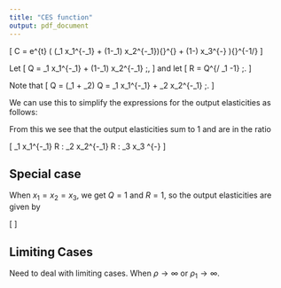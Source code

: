 ```yaml
---
title: "CES function"
output: pdf_document
---
```



\large



\[
C = \theta  e^{\lambda  t} 
  \left(
     \delta \left(\delta _1 x_1^{-\rho _1} +
     \left(1-\delta _1\right) x_2^{-\rho _1}\right){}^{\frac{\rho }{\rho _1}} +
     (1-\delta ) x_3^{-\rho } 
     \right){}^{-1/\rho }
\]
   
Let 
\[
Q = \delta_1  x_1^{-\rho_1} + (1-\delta_1) x_2^{-\rho_1} \;,
\]
and let 
\[
R = Q^{\rho / \rho_1 -1} \;.
\]

Note that
\[
\delta Q = (\alpha_1 + \alpha_2) Q =  \alpha_1  x_1^{-\rho_1} + \alpha_2 x_2^{-\rho_1} \;.
\]

We can use this to simplify the expressions for the output elasticities as follows:

\begin{align*}
\frac{
\frac{\partial C}{\partial x_1} }{
\frac{C}{x_1}
}
& = \frac{\delta  \delta _1 x_1^{-\rho _1} \left(\delta _1 x_1^{-\rho _1}-\left(\delta
   _1-1\right) x_2^{-\rho _1}\right){}^{\frac{\rho }{\rho _1}-1}
   }{
   \delta  \left(\delta _1
   x_1^{-\rho _1}-\left(\delta _1-1\right) x_2^{-\rho _1}\right){}^{\frac{\rho }{\rho
   _1}}-(\delta -1) x_3^{-\rho }}
   \\
& = \frac{\alpha_1 x_1^{-\rho _1} R
   }{
   (\alpha_1 + \alpha_2) Q R + \alpha_3 x_3 ^{-\rho}}
   \\
& = \frac{\alpha_1 x_1^{-\rho _1} R
   }{
   (\alpha_1 x_1^{-\rho_1} + \alpha_2 x_2^{-\rho_1}) R + \alpha_3 x_3 ^{-\rho}}
\\[6mm]
\frac{
\frac{\partial C}{\partial x_2} }{
\frac{C}{x_2}
}
& =
\frac{\delta  \left(1-\delta _1\right) x_2^{-\rho _1}
   \left(\delta _1 x_1^{-\rho _1}-\left(\delta _1-1\right) x_2^{-\rho
   _1}\right){}^{\frac{\rho }{\rho _1}-1}}{\delta  \left(\delta _1 x_1^{-\rho
   _1}-\left(\delta _1-1\right) x_2^{-\rho _1}\right){}^{\frac{\rho }{\rho _1}}-(\delta
   -1) x_3^{-\rho }}
\\
& = \frac{\alpha_2 x_2^{-\rho _1} R
   }{
   (\alpha_1 + \alpha_2) Q R + \alpha_3 x_3 ^{-\rho}}
   \\
& = \frac{\alpha_1 x_1^{-\rho _1} R
   }{
   (\alpha_1 x_1^{-\rho_1} + \alpha_2 x_2^{-\rho_1}) R + \alpha_3 x_3 ^{-\rho}}
\\[6mm]
\frac{
\frac{\partial C}{\partial x_3} }{
\frac{C}{x_3}
}
& =  \frac{1-\delta}{\delta  x_3^{\rho } 
   \left(\delta _1 x_1^{-\rho _1} - \left(\delta _1-1\right) 
                   x_2^{-\rho _1} \right)^{\frac{\rho }{\rho _1}} 
   + (1 -\delta)
   }
\\
& = \frac{\alpha_3 x_3^{-\rho} 
   }{
   (\alpha_1 + \alpha_2) Q R + \alpha_3 x_3 ^{-\rho}}
   \\
& = \frac{\alpha_3 x_3^{\rho} 
   }{
   (\alpha_1 x_1^{-\rho_1} + \alpha_2 x_2^{-\rho_1}) R + \alpha_3 x_3 ^{-\rho}}
\end{align*}

From this we see that the output elasticities sum to 1 and are in the ratio

\[
\alpha_1 x_1^{-\rho_1} R : \alpha_2 x_2^{-\rho_1} R : \alpha_3 x_3 ^{-\rho}
\]

## Special case

When $x_1 = x_2 = x_3$, we get 
$Q = 1$ and $R = 1$, so the  output elasticities are given by

\[
\frac{ \alpha_i}{\alpha_1 + \alpha_2 + \alpha_3}
\]



## Limiting Cases
Need to deal with limiting cases. When $\rho \to \infty$ or $\rho_1 \to \infty$.



